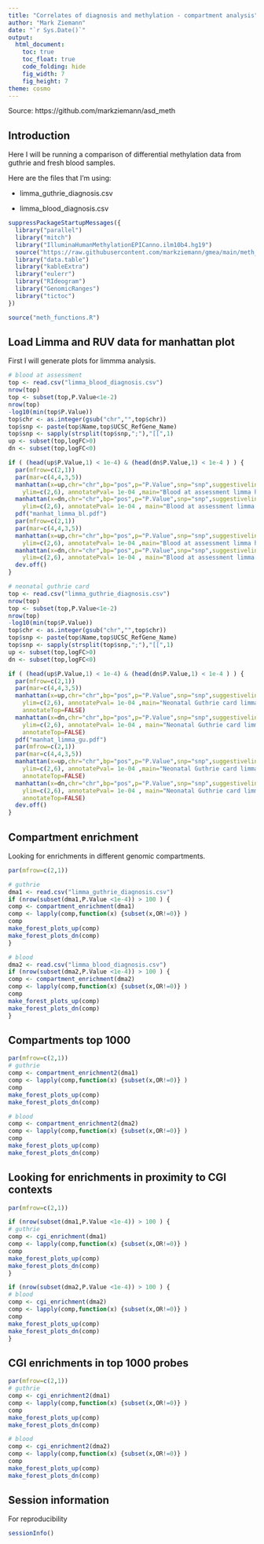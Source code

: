 ```yaml
---
title: "Correlates of diagnosis and methylation - compartment analysis"
author: "Mark Ziemann"
date: "`r Sys.Date()`"
output:
  html_document:
    toc: true
    toc_float: true
    code_folding: hide
    fig_width: 7
    fig_height: 7
theme: cosmo
---
```


Source: https://github.com/markziemann/asd_meth

## Introduction

Here I will be running a comparison of differential methylation data from guthrie and fresh blood samples.

Here are the files that I'm using:

* limma_guthrie_diagnosis.csv

* limma_blood_diagnosis.csv

```r

suppressPackageStartupMessages({
  library("parallel")
  library("mitch")
  library("IlluminaHumanMethylationEPICanno.ilm10b4.hg19")
  source("https://raw.githubusercontent.com/markziemann/gmea/main/meth_functions.R")
  library("data.table")
  library("kableExtra")
  library("eulerr")
  library("RIdeogram")
  library("GenomicRanges")
  library("tictoc")
})

source("meth_functions.R")

```


## Load Limma and RUV data for manhattan plot

First I will generate plots for limmma analysis.

```r

# blood at assessment
top <- read.csv("limma_blood_diagnosis.csv")
nrow(top)
top <- subset(top,P.Value<1e-2)
nrow(top)
-log10(min(top$P.Value))
top$chr <- as.integer(gsub("chr","",top$chr))
top$snp <- paste(top$Name,top$UCSC_RefGene_Name)
top$snp <- sapply(strsplit(top$snp,";"),"[[",1)
up <- subset(top,logFC>0)
dn <- subset(top,logFC<0)

if ( (head(up$P.Value,1) < 1e-4) & (head(dn$P.Value,1) < 1e-4 ) ) {
  par(mfrow=c(2,1))
  par(mar=c(4,4,3,5))
  manhattan(x=up,chr="chr",bp="pos",p="P.Value",snp="snp",suggestiveline = -log10(1e-04),
    ylim=c(2,6), annotatePval= 1e-04 ,main="Blood at assessment limma hypermethylated")
  manhattan(x=dn,chr="chr",bp="pos",p="P.Value",snp="snp",suggestiveline = -log10(1e-04),
    ylim=c(2,6), annotatePval= 1e-04 , main="Blood at assessment limma hypomethylated")
  pdf("manhat_limma_bl.pdf")
  par(mfrow=c(2,1))
  par(mar=c(4,4,3,5))
  manhattan(x=up,chr="chr",bp="pos",p="P.Value",snp="snp",suggestiveline = -log10(1e-04),
    ylim=c(2,6), annotatePval= 1e-04 ,main="Blood at assessment limma hypermethylated")
  manhattan(x=dn,chr="chr",bp="pos",p="P.Value",snp="snp",suggestiveline = -log10(1e-04),
    ylim=c(2,6), annotatePval= 1e-04 , main="Blood at assessment limma hypomethylated")
  dev.off()
}

# neonatal guthrie card
top <- read.csv("limma_guthrie_diagnosis.csv")
nrow(top)
top <- subset(top,P.Value<1e-2)
nrow(top)
-log10(min(top$P.Value))
top$chr <- as.integer(gsub("chr","",top$chr))
top$snp <- paste(top$Name,top$UCSC_RefGene_Name)
top$snp <- sapply(strsplit(top$snp,";"),"[[",1)
up <- subset(top,logFC>0)
dn <- subset(top,logFC<0)

if ( (head(up$P.Value,1) < 1e-4) & (head(dn$P.Value,1) < 1e-4 ) ) {
  par(mfrow=c(2,1))
  par(mar=c(4,4,3,5))
  manhattan(x=up,chr="chr",bp="pos",p="P.Value",snp="snp",suggestiveline = -log10(1e-04),
    ylim=c(2,6), annotatePval= 1e-04 ,main="Neonatal Guthrie card limma hypermethylated",
    annotateTop=FALSE)
  manhattan(x=dn,chr="chr",bp="pos",p="P.Value",snp="snp",suggestiveline = -log10(1e-04),
    ylim=c(2,6), annotatePval= 1e-04 , main="Neonatal Guthrie card limma hypomethylated",
    annotateTop=FALSE)
  pdf("manhat_limma_gu.pdf")
  par(mfrow=c(2,1))
  par(mar=c(4,4,3,5))
  manhattan(x=up,chr="chr",bp="pos",p="P.Value",snp="snp",suggestiveline = -log10(1e-04),
    ylim=c(2,6), annotatePval= 1e-04 ,main="Neonatal Guthrie card limma hypermethylated",
    annotateTop=FALSE)
  manhattan(x=dn,chr="chr",bp="pos",p="P.Value",snp="snp",suggestiveline = -log10(1e-04),
    ylim=c(2,6), annotatePval= 1e-04 , main="Neonatal Guthrie card limma hypomethylated",
    annotateTop=FALSE)
  dev.off()
}

```

## Compartment enrichment

Looking for enrichments in different genomic compartments.

```r

par(mfrow=c(2,1))

# guthrie
dma1 <- read.csv("limma_guthrie_diagnosis.csv")
if (nrow(subset(dma1,P.Value <1e-4)) > 100 ) {
comp <- compartment_enrichment(dma1)
comp <- lapply(comp,function(x) {subset(x,OR!=0)} )
comp
make_forest_plots_up(comp)
make_forest_plots_dn(comp)
}

# blood
dma2 <- read.csv("limma_blood_diagnosis.csv")
if (nrow(subset(dma2,P.Value <1e-4)) > 100 ) {
comp <- compartment_enrichment(dma2)
comp <- lapply(comp,function(x) {subset(x,OR!=0)} )
comp
make_forest_plots_up(comp)
make_forest_plots_dn(comp)
}

```

## Compartments top 1000

```r

par(mfrow=c(2,1))
# guthrie
comp <- compartment_enrichment2(dma1)
comp <- lapply(comp,function(x) {subset(x,OR!=0)} )
comp
make_forest_plots_up(comp)
make_forest_plots_dn(comp)

# blood
comp <- compartment_enrichment2(dma2)
comp <- lapply(comp,function(x) {subset(x,OR!=0)} )
comp
make_forest_plots_up(comp)
make_forest_plots_dn(comp)

```

## Looking for enrichments in proximity to CGI contexts

```r

par(mfrow=c(2,1))

if (nrow(subset(dma1,P.Value <1e-4)) > 100 ) {
# guthrie
comp <- cgi_enrichment(dma1)
comp <- lapply(comp,function(x) {subset(x,OR!=0)} )
comp
make_forest_plots_up(comp)
make_forest_plots_dn(comp)
}

if (nrow(subset(dma2,P.Value <1e-4)) > 100 ) {
# blood
comp <- cgi_enrichment(dma2)
comp <- lapply(comp,function(x) {subset(x,OR!=0)} )
comp
make_forest_plots_up(comp)
make_forest_plots_dn(comp)
}

```

## CGI enrichments in top 1000 probes


```r

par(mfrow=c(2,1))
# guthrie
comp <- cgi_enrichment2(dma1)
comp <- lapply(comp,function(x) {subset(x,OR!=0)} )
comp
make_forest_plots_up(comp)
make_forest_plots_dn(comp)

# blood
comp <- cgi_enrichment2(dma2)
comp <- lapply(comp,function(x) {subset(x,OR!=0)} )
comp
make_forest_plots_up(comp)
make_forest_plots_dn(comp)

```

## Session information

For reproducibility

```r

sessionInfo()

```
